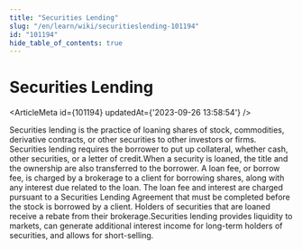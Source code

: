 ```yaml
---
title: "Securities Lending"
slug: "/en/learn/wiki/securitieslending-101194"
id: "101194"
hide_table_of_contents: true
---
```



# Securities Lending

<ArticleMeta id={101194} updatedAt={'2023-09-26 13:58:54'} />
<div className='border-solid border-b border-t-0 my-4 border-[var(--ifm-color-gray-300)]' />

Securities lending is the practice of loaning shares of stock, commodities, derivative contracts, or other securities to other investors or firms. Securities lending requires the borrower to put up collateral, whether cash, other securities, or a letter of credit.When a security is loaned, the title and the ownership are also transferred to the borrower. A loan fee, or borrow fee, is charged by a brokerage to a client for borrowing shares, along with any interest due related to the loan. The loan fee and interest are charged pursuant to a Securities Lending Agreement that must be completed before the stock is borrowed by a client. Holders of securities that are loaned receive a rebate from their brokerage.Securities lending provides liquidity to markets, can generate additional interest income for long-term holders of securities, and allows for short-selling.
